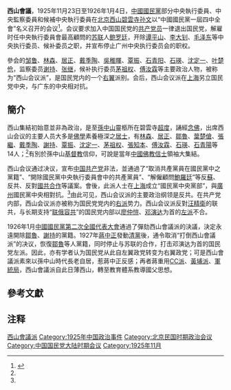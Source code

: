 {{original research|time=2018-09-07T07:04:40+00:00}}
'''西山會議'''，1925年11月23日至1926年1月4日，[[中國國民黨|中國國民黨]]部分中央執行委員、中央監察委員和候補中央執行委員在[[北京市|北京]][[西山_(北京)|西山]][[碧云寺_(北京市)|碧雲寺]][[孫中山|孙文]]{{efn|孙文灵柩当时暂时安置于碧云寺<ref name=言>{{cite book|author=孫中山|editor=葉匡政|title=《孫中山非常言：論道1896－1925》|location=北京|publisher=人民日報出版社|year=2011|edition=第1版}}</ref>{{rp|218}}}}以“中國國民黨一屆四中全會”名义召开的会议<ref name="中華百科全書">{{Cite web|title=西山會議|url=http://ap6.pccu.edu.tw/Encyclopedia/data.asp?id=346|access-date=2017-12-06|work=中華百科全書‧典藏版|archive-url=https://web.archive.org/web/20190123214542/http://ap6.pccu.edu.tw/Encyclopedia/data.asp?id=346|archive-date=2019-01-23|dead-url=no}}</ref>。会议要求加入中国国民党的[[中国共产党|共产党员]]一律退出国民党，解雇时任中央執行委員會最高顧問的[[苏联|苏联]]人[[米哈伊尔·马尔科维奇·鲍罗廷|鲍罗廷]]，开除[[谭平山|谭平山]]、[[李大钊|李大钊]]、[[毛泽东|毛泽东]]等中央执行委员、候补委员之职，并宣布停止广州中央执行委员会的职权。

參会的[[邹鲁|邹鲁]]、[[林森|林森]]、[[居正|居正]]、[[戴季陶|戴季陶]]、[[吳稚暉|吳稚暉]]、[[覃振|覃振]]、[[石青阳|石青阳]]、[[石瑛|石瑛]]、[[沈定一|沈定一]]、[[叶楚伧|叶楚伧]]，监察委员[[謝持|谢持]]、[[張繼_(中華民國)|张继]]，候补执行委员[[茅祖權|茅祖权]]、[[傅汝霖|傅汝霖]]等主要政治人物，被称为“西山会议派”，是国民党内的一个[[右派|右翼]]派别。会后，西山会议派在[[上海市|上海]]另立国民党中央，与广东的中央相对抗。

==簡介==
西山集結初始意並非為政治，是至[[孫中山|孫中山]]靈柩所在碧雲寺[[超度|超度]]，誦經[[念佛|念佛]]，出席西山会议的主要人员大多是[[佛學|佛學]]素養極深之[[居士|居士]]，有[[林森|林森]]、[[居正|居正]]、[[鄒魯|鄒魯]]、[[葉楚傖|葉楚傖]]、[[張繼_(中華民國)|張繼]]、[[戴季陶|戴季陶]]、[[謝持|謝持]]、[[覃振|覃振]]、[[沈定一|沈定一]]、[[茅祖权|茅祖权]]、[[張知本|張知本]]、[[傅汝霖|傅汝霖]]、[[石瑛|石瑛]]、[[石青陽|石青陽]]等14人；<ref name="中華百科全書" />有別於孫中山[[基督教|基督教]]信仰，可說是當年[[中國佛教|中國佛教]][[佛教徒|信士]]領袖大集結。

西山会议通过决议，宣布[[中国共产党|中国共产党]]非法，並通過了“取消共產黨員在國民黨中之黨籍”、“開除國民黨中央執行委員會中的共產黨員”、“解僱顧問[[米哈伊尔·马尔科维奇·鲍罗廷|鮑羅廷]]”等反[[苏联|蘇]]、反共、反對[[國共合作|國共合作]]等議案。會後，此派人士在[[上海|上海]]成立“國民黨中央黨部”，與[[广州市|廣州]]國民黨中央相對抗。<ref name="中華百科全書"/>由此可见，西山会议派的主要政治纲领是反共。在共产党内部，西山会议派亦被称为国民党党内的[[國民黨反動派|右派]]势力。西山会议派反對[[汪精衛|汪精衛]]的联共，与长期支持“[[联俄容共|联俄容共]]”的国民党内部以[[廖仲愷|廖仲愷]]、[[邓演达|邓演达]]为首的[[国民党左派|左派]]不合。

1926年1月[[中國國民黨第二次全國代表大會|中國國民黨第二次全國代表大會]]通過了彈劾西山會議派的決議，決定永遠開除[[鄒魯|鄒魯]]、[[謝持|謝持]]的黨籍。1927年[[蔣中正|蔣中正]]發動[[中国国民党清党|清黨]]後，通令取消“打倒西山會議派”的决议，恢復[[鄒魯|鄒魯]]等人黨籍，同时停止与苏联的合作，打击邓演达为首的国民党左派。因此，亦有学者认为国民党从此自左翼政党转变为右翼政党；可是西山會議派素來以孫中山時代長老自居，惹蔣中正反感；再者蔣重用[[中央俱樂部|CC派]]、[[中華民國陸軍軍官學校|黃埔派]]、[[國民政府軍事委員會調查統計局|軍統局]]，西山會議派自此日薄西山，轉至教育體系教導國父思想。

==參考文獻==
{{Reflist}}

== 注释 ==
{{notelist}}

{{中國國民黨會議|中全會}}
{{國民黨派系}}

[[Category:西山會議派|]]
[[Category:1925年中国政治事件|Category:1925年中国政治事件]]
[[Category:北京民国时期政治会议|Category:北京民国时期政治会议]]
[[Category:中国国民党大陆时期会议|Category:中国国民党大陆时期会议]]
[[Category:1925年11月|Category:1925年11月]]